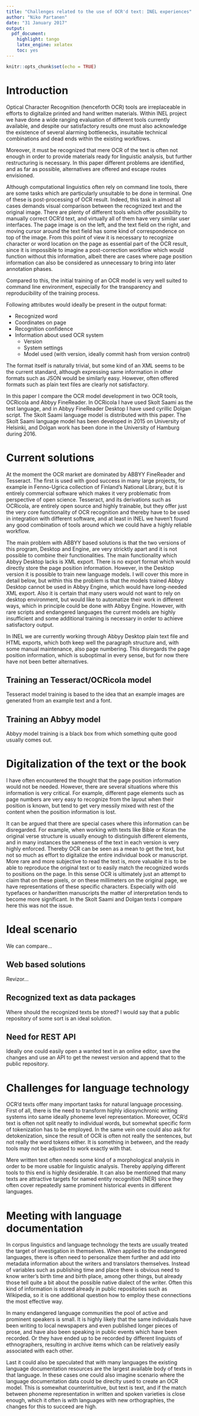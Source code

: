 ```yaml
---
title: "Challenges related to the use of OCR'd text: INEL experiences"
author: "Niko Partanen"
date: "31 January 2017"
output: 
  pdf_document: 
    highlight: tango
    latex_engine: xelatex
    toc: yes
---
```


```r
knitr::opts_chunk$set(echo = TRUE)
```

# Introduction

Optical Character Recognition (henceforth OCR) tools are irreplaceable in efforts to digitalize printed and hand written materials.
Within INEL project we have done a wide ranging evaluation of different tools currently available, and despite our satisfactory results one must also acknowledge the existence of several alarming bottlenecks, insuitable technical combinations and dead ends within the existing workflows.

Moreover, it must be recognized that mere OCR of the text is often not enough in order to provide materials ready for linguistic analysis, but further restructuring is necessary.
In this paper different problems are identified, and as far as possible, alternatives are offered and escape routes envisioned.

Although computational linguistics often rely on command line tools, there are some tasks which are particularly unsuitable to be done in terminal.
One of these is post-processing of OCR result.
Indeed, this task in almost all cases demands visual comparison between the recognized text and the original image.
There are plenty of different tools which offer possibility to manually correct OCR'd text, and virtually all of them have very similar user interfaces.
The page image is on the left, and the text field on the right, and moving cursor around the text field has some kind of correspondence on top of the image.
From this point of view it is necessary to recognize character or word location on the page as essential part of the OCR result, since it is impossible to imagine a post-correction workflow which would function without this information, albeit there are cases where page position information can also be considered as unnecessary to bring into later annotation phases.

Compared to this, the initial training of an OCR model is very well suited to command line environment, especially for the transparency and reproducibility of the training process.


Following attributes would ideally be present in the output format:

- Recognized word
- Coordinates on page
- Recognition confidence
- Information about used OCR system
    - Version
    - System settings
    - Model used (with version, ideally commit hash from version control)

The format itself is naturally trivial, but some kind of an XML seems to be the current standard, although expressing same information in other formats such as JSON would be similarly easy.
However, often offered formats such as plain text files are clearly not satisfactory.

In this paper I compare the OCR model development in two OCR tools, OCRicola and Abbyy FineReader.
In OCRicola I have used Skolt Saami as the test language, and in Abbyy FineReader Desktop I have used cyrillic Dolgan script.
The Skolt Saami language model is distributed with this paper.
The Skolt Saami language model has been developed in 2015 on University of Helsinki, and Dolgan work has been done in the University of Hamburg during 2016. 

# Current solutions

At the moment the OCR market are dominated by ABBYY FineReader and Tesseract.
The first is used with good success in many large projects, for example in Fenno-Ugrica collection of Finland's National Library, but it is entirely commercial software which makes it very problematic from perspective of open science.
Tesseract, and its derivations such as OCRicola, are entirely open source and highly trainable, but they offer just the very core functionality of OCR recognition and thereby have to be used in integration with different software, and at least in INEL we haven't found any good combination of tools around which we could have a highly reliable workflow.

The main problem with ABBYY based solutions is that the two versions of this program, Desktop and Engine, are very stricktly apart and it is not possible to combine their functionalities.
The main functionality which Abbyy Desktop lacks is XML export.
There is no export format which would directly store the page position information.
However, in the Desktop version it is possible to train new language models.
I will cover this more in detail below, but within this the problem is that the models trained Abbyy Desktop cannot be used in Abbyy Engine, which would have long-needed XML export.
Also it is certain that many users would not want to rely on desktop environment, but would like to automatize their work in different ways, which in principle could be done with Abbyy Engine.
However, with rare scripts and endangered languages the current models are highly insufficient and some additional training is necessary in order to achieve satisfactory output.

In INEL we are currently working through Abbyy Desktop plain text file and HTML exports, which both keep well the paragraph structure and, with some manual maintenance, also page numbering.
This disregards the page position information, which is suboptimal in every sense, but for now there have not been better alternatives.

## Training an Tesseract/OCRicola model

Tesseract model training is based to the idea that an example images are generated from an example text and a font.

## Training an Abbyy model

Abbyy model training is a black box from which something quite good usually comes out.


# Digitalization of the text or the book

I have often encountered the thought that the page position information would not be needed.
However, there are several situations where this information is very critical.
For example, different page elements such as page numbers are very easy to recognize from the layout when their position is known, but tend to get very messily mixed with rest of the content when the position information is lost.

It can be argued that there are special cases where this information can be disregarded.
For example, when working with texts like Bible or Koran the original verse structure is usually enough to distinguish different elements, and in many instances the sameness of the text in each version is very highly enforced.
Thereby OCR can be seen as a mean to get the text, but not so much as effort to digitalize the entire individual book or manuscript.
More rare and more subjective to read the text is, more valuable it is to be able to reproduce the original text or to easily match the recognized words to positions on the page.
In this sense OCR is ultimately just an attempt to claim that on these pixels, or on these millimeters on the original page, we have representations of these specific characters.
Especially with old typefaces or handwritten manuscripts the matter of interpretation tends to become more significant.
In the Skolt Saami and Dolgan texts I compare here this was not the issue.

# Ideal scenario

We can compare...

## Web based solutions

Revizor...

## Recognized text as data packages

Where should the recognized texts be stored? I would say that a public repository of some sort is an ideal solution.

## Need for REST API

Ideally one could easily open a wanted text in an online editor, save the changes and use an API to get the newest version and append that to the public repository.

# Challenges for language technology

OCR'd texts offer many important tasks for natural language processing.
First of all, there is the need to transform highly idiosynchronic writing systems into same ideally phoneme level representation.
Moreover, OCR'd text is often not split neatly to individual words, but somewhat specific form of tokenization has to be employed.
In the same vein one could also ask for detokenization, since the result of OCR is often not really the sentences, but not really the word tokens either.
It is something in between, and the ready tools may not be adjusted to work exactly with that.

Mere written text often needs some kind of a morphological analysis in order to be more usable for linguistic analysis.
Thereby applying different tools to this end is highly desiderable.
It can also be mentioned that many texts are attractive targets for named entity recognition (NER) since they often cover repeatedly same prominent historical events in different languages.

# Meeting with language documentation

In corpus linguistics and language technology the texts are usually treated the target of investigation in themselves.
When applied to the endangered languages, there is often need to personalize them further and add into metadata information about the writers and translators themselves.
Instead of variables such as publishing time and place there is obvious need to know writer's birth time and birth place, among other things, but already those tell quite a bit about the possible native dialect of the writer.
Often this kind of information is stored already in public repositories such as Wikipedia, so it is one additional question how to employ these connections the most effective way.

In many endangered language communities the pool of active and prominent speakers is small.
It is highly likely that the same individuals have been writing to local newspapers and even published longer pieces of prose, and have also been speaking in public events which have been recorded.
Or they have ended up to be recorded by different linguists of ethnographers, resulting in archive items which can be relatively easily associated with each other.

Last it could also be speculated that with many languages the existing language documentation resources are the largest available body of texts in that language.
In these cases one could also imagine scenario where the language documentation data could be direclty used to create an OCR model.
This is somewhat counterintuitive, but text is text, and if the match between phoneme representation in written and spoken varieties is close enough, which it often is with languages with new orthographies, the changes for this to succeed are high.
